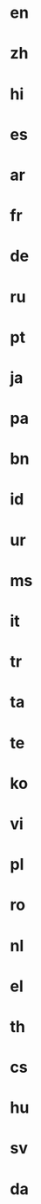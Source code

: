 # en

# zh

# hi

# es

# ar

# fr

# de

# ru

# pt

# ja

# pa

# bn

# id

# ur

# ms

# it

# tr

# ta

# te

# ko

# vi

# pl

# ro

# nl

# el

# th

# cs

# hu

# sv

# da